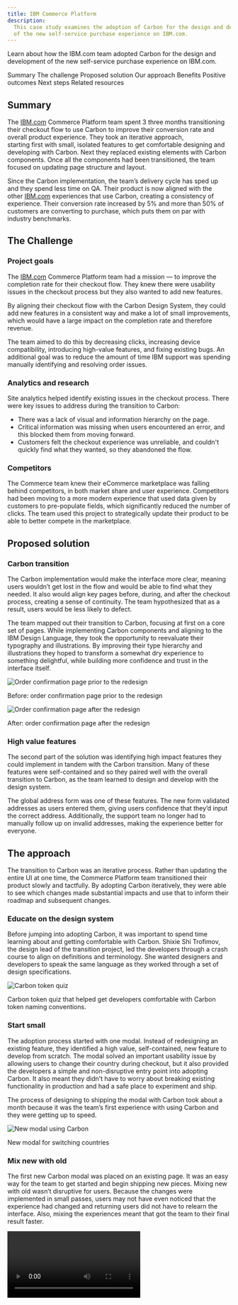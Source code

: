 ```yaml
---
title: IBM Commerce Platform
description:
  This case study examines the adoption of Carbon for the design and development
  of the new self-service purchase experience on IBM.com.
---
```


<PageDescription>

Learn about how the IBM.com team adopted Carbon for the design and development
of the new self-service purchase experience on IBM.com.

</PageDescription>

<AnchorLinks>

<AnchorLink>Summary</AnchorLink>
<AnchorLink>The challenge</AnchorLink>
<AnchorLink>Proposed solution</AnchorLink>
<AnchorLink>Our approach</AnchorLink>
<AnchorLink>Benefits</AnchorLink>
<AnchorLink>Positive outcomes</AnchorLink>
<AnchorLink>Next steps</AnchorLink>
<AnchorLink>Related resources</AnchorLink>

</AnchorLinks>

## Summary

The [IBM.com](http://ibm.com/) Commerce Platform team spent 3 three months
transitioning their checkout flow to use Carbon to improve their conversion rate
and overall product experience. They took an iterative approach,
starting first with small, isolated features to get comfortable designing and
developing with Carbon. Next they replaced existing elements with Carbon
components. Once all the components had been transitioned, the team focused on
updating page structure and layout.

Since the Carbon implementation, the team’s delivery cycle has sped up and they spend
less time on QA. Their product is now aligned with the
other [IBM.com](http://ibm.com/) experiences that use Carbon,
creating a consistency of experience. Their conversion rate increased by 5% and
more than 50% of customers are converting to purchase, which puts them on par
with industry benchmarks.

## The Challenge

### Project goals

The [IBM.com](http://ibm.com) Commerce Platform team had a mission — to improve
the completion rate for their checkout flow. They knew there were usability
issues in the checkout process but they also wanted to add new features.

By aligning their checkout flow with the Carbon Design System, they could add
new features in a consistent way and make a lot of small improvements, which
would have a large impact on the completion rate and therefore revenue.

The team aimed to do this by decreasing clicks, increasing device compatibility,
introducing high-value features, and fixing existing bugs. An additional goal
was to reduce the amount of time IBM support was spending manually identifying
and resolving order issues.

### Analytics and research

Site analytics helped identify existing issues in the checkout process. There
were key issues to address during the transition to Carbon:

- There was a lack of visual and information hierarchy on the page.
- Critical information was missing when users encountered an error, and this
  blocked them from moving forward.
- Customers felt the checkout experience was unreliable, and couldn't quickly
  find what they wanted, so they abandoned the flow.

### Competitors

The Commerce team knew their eCommerce marketplace was falling behind
competitors, in both market share and user experience. Competitors had been
moving to a more modern experience that used data given by customers to
pre-populate fields, which significantly reduced the number of clicks. The team
used this project to strategically update their product to be able to better
compete in the marketplace.

## Proposed solution

### Carbon transition

The Carbon implementation would make the interface more clear, meaning users wouldn’t
get lost in the flow and would be able to find what they needed. It also would
align key pages before, during, and after the checkout process, creating a sense
of continuity. The team hypothesized that as a result, users would be less
likely to defect.

The team mapped out their transition to Carbon, focusing at first on a core set
of pages. While implementing Carbon components and aligning to the IBM Design
Language, they took the opportunity to reevaluate their typography and
illustrations. By improving their type hierarchy and illustrations they hoped to
transform a somewhat dry experience to something delightful, while building more
confidence and trust in the interface itself.

<Row>
<Column colLg={6}>

![Order confirmation page prior to the redesign](images/checkout-before.png)

<Caption>
  <span class="bx--type-semibold">Before:</span> order confirmation page prior
  to the redesign
</Caption>

</Column>

<Column colLg={6}>

![Order confirmation page after the redesign](images/checkout-after.png)

<Caption>
  <span class="bx--type-semibold">After:</span> order confirmation page after
  the redesign
</Caption>

</Column>
</Row>

### High value features

The second part of the solution was identifying high impact features they could
implement in tandem with the Carbon transition. Many of these features were
self-contained and so they paired well with the overall transition to Carbon, as
the team learned to design and develop with the design system.

The global address form was one of these features. The new form validated
addresses as users entered them, giving users confidence that they’d input the
correct address. Additionally, the support team no longer had to manually follow
up on invalid addresses, making the experience better for everyone.

## The approach

The transition to Carbon was an iterative process. Rather than updating the
entire UI at one time, the Commerce Platform team transitioned their product
slowly and tactfully. By adopting Carbon iteratively, they were able to see
which changes made substantial impacts and use that to inform their roadmap and
subsequent changes.

### Educate on the design system

Before jumping into adopting Carbon, it was important to spend time learning
about and getting comfortable with Carbon. Shixie Shi Trofimov, the design lead
of the transition project, led the developers through a crash course to align on
definitions and terminology. She wanted designers and developers to speak the
same language as they worked through a set of design specifications.

<Row>
<Column colLg={8}>

![Carbon token quiz](images/token-quiz.png)

<Caption>
  Carbon token quiz that helped get developers comfortable with Carbon token
  naming conventions.
</Caption>

</Column>
</Row>

### Start small

The adoption process started with one modal. Instead of redesigning an existing
feature, they identified a high value, self-contained, new feature to develop
from scratch. The modal solved an important usability issue by allowing users to
change their country during checkout, but it also provided the developers a
simple and non-disruptive entry point into adopting Carbon. It also meant they
didn’t have to worry about breaking existing functionality in production and had
a safe place to experiment and ship.

The process of designing to shipping the modal with Carbon took about a month
because it was the team’s first experience with using Carbon and they were
getting up to speed.

<Row>
<Column colLg={8}>

![New modal using Carbon](images/carbon-modal.png)

<Caption>New modal for switching countries</Caption>

</Column>
</Row>

### Mix new with old

The first new Carbon modal was placed on an existing page. It was an easy way
for the team to get started and begin shipping new pieces. Mixing new with old
wasn’t disruptive for users. Because the changes were implemented in small
passes, users may not have even noticed that the experience had changed and
returning users did not have to relearn the interface. Also, mixing the
experiences meant that got the team to their final result faster.

<Video vimeoId="488148768" />
<Caption>New modal sitting on the original page</Caption>

### Iterate, iterate, iterate

Rather than updating all of the pages at once, the team took an iterative
approach. By starting with fresh features that integrated with the old UI, the
team could ship pieces iteratively.

The first stage involved switching individual components to their Carbon
version, starting with input fields then buttons. After transitioning the
individual components, the page structure and layout was updated.

With this approach, the Commerce team was able to refresh their product’s
experience, set the stage for larger future changes, and complete the project in
only three months.

<Row>
<Column colLg={12}>

![Checkout screen in January 2020, April 2020, and the future design](images/iterate.png)

<Caption>
  From left to right: checkout screen in January 2020 before the transition,
  April 2020 after the transition, and the future design.
</Caption>

</Column>
</Row>

## Benefits

There have been several benefits from the transition to Carbon for both the
Commerce team's own workflow and process, and the user experience. The team
especially found value in the impact of their delivery speed and need for QA.

### Faster delivery

The entire Carbon refresh took only three months and since the transition, the
team’s development cycle has sped up. By using Carbon, the developers are
placing pre-built components and can therefore focus on more important issues
instead of taking the time to build out each element and component.

<Row>
<Column colLg={6}>

![Order confirmation page design](images/delivery.png)

<Caption>
  <span class="bx--type-semibold">Before:</span> the order confirmation screen
  design that was handed off to developers
</Caption>

</Column>

<Column colLg={6}>

![Order confirmation page in production](images/in-prod.png)

<Caption>
  <span class="bx--type-semibold">After:</span> the order confirmation screen
  after in production at the end of the sprint (plus two extra working days)
</Caption>

</Column>
</Row>

### Minimal QA

Once the team had been fully onboarded to Carbon, delivery required only minimal
design QA because they were using components straight out of the box.

### Continuity in experience

The project vastly improved the continuity in user experience with other IBM
touchpoints, including Support and My IBM. These experiences now feel continuous
and intuitive for users.

Within the Commerce Platform flow, pages are also unified and organized in the
same way, providing familiarity and a feeling of dependability.

<Row>
<Column colLg={8}>

![Product configuration page](images/continuity-1.png)

</Column>
</Row>

<Row>
<Column colLg={8}>

![Checkout page](images/continuity-2.png)

</Column>
</Row>

<Row>
<Column colLg={8}>

![Order confirmation page](images/continuity-3.png)

</Column>
</Row>

<Row>
<Column colLg={8}>

![Profile page](images/continuity-4.png)

<Caption>
  Continuity in experiences using Carbon for IBM.com. From top to bottom:
  Product configuration, Checkout, Confirmation, and Profile.
</Caption>

</Column>
</Row>

## Positive outcomes

After the Carbon transition, more than 50% of customers are converting to
purchase, which is on par with industry benchmarks. The conversion rate was
raised by 5% which has led to a large increase in orders and revenue.

## Next steps

The Commerce Team is currently working on improvements experience of their
configuration page. The next round of visual design improvements will focus on
better aligning their interface with the
[Carbon for IBM.com](https://www.ibm.com/standards/web/carbon-for-ibm-dotcom//)
style models.

## Related resources

- [IBM.com](http://ibm.com/) makers, go to
  [Carbon for IBM.com](https://www.ibm.com/standards/web/carbon-for-ibm-dotcom/)
  for resources to create pages for [IBM.com](http://ibm.com/).
